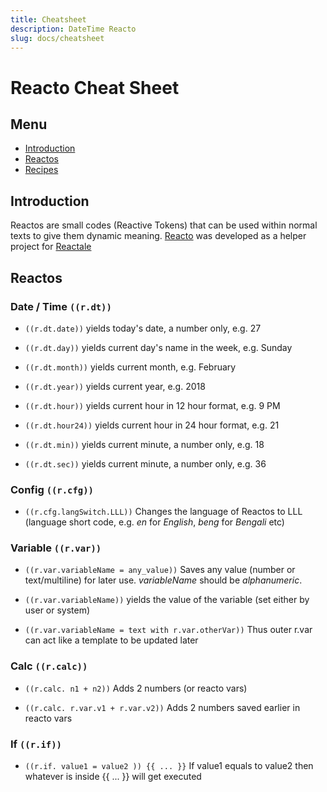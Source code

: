 ```yaml
---
title: Cheatsheet
description: DateTime Reacto
slug: docs/cheatsheet
---
```


# Reacto Cheat Sheet

## Menu
- [Introduction](#introduction)
- [Reactos](#reactos)
- [Recipes]()


## Introduction
Reactos are small codes (Reactive Tokens) that can be used within normal texts to give them dynamic meaning. [Reacto](https://reacto.reactale.com) was developed as a helper project for [Reactale](https://reactale.com)


## Reactos

### Date / Time `((r.dt))`

- `((r.dt.date))`   yields today's date, a number only, e.g. 27

- `((r.dt.day))` yields current day's name in the week, e.g. Sunday

- `((r.dt.month))` yields current month, e.g. February

- `((r.dt.year))` yields current year, e.g. 2018

- `((r.dt.hour))` yields current hour in 12 hour format, e.g. 9 PM

- `((r.dt.hour24))` yields current hour in 24 hour format, e.g. 21

- `((r.dt.min))` yields current minute, a number only, e.g. 18

- `((r.dt.sec))` yields current minute, a number only, e.g. 36



### Config `((r.cfg))`

- `((r.cfg.langSwitch.LLL))` Changes the language of Reactos to LLL (language short code, e.g. *en* for *English*, *beng* for *Bengali* etc)


### Variable `((r.var))`

- `((r.var.variableName = any_value))` Saves any value (number or text/multiline) for later use. *variableName* should be *alphanumeric*. 

- `((r.var.variableName))` yields the value of the variable (set either by user or system)

- `((r.var.variableName = text with r.var.otherVar))` Thus outer r.var can act like a template to be updated later


### Calc `((r.calc))`

- `((r.calc. n1 + n2))` Adds 2 numbers (or reacto vars)

- `((r.calc. r.var.v1 + r.var.v2))` Adds 2 numbers saved earlier in reacto vars

### If `((r.if))`

- `((r.if. value1 = value2 )) {{ ... }}` If value1 equals to value2 then whatever is inside {{ ... }} will get executed
